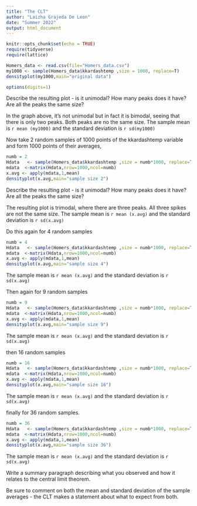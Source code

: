 ```yaml
---
title: "The CLT"
author: "Laizha Grajeda De Leon"
date: "Summer 2022"
output: html_document
---
```



```r
knitr::opts_chunk$set(echo = TRUE)
require(tidyverse)
require(lattice)
```

```r
Homers_data <- read.csv(file="Homers_data.csv")
my1000 <- sample(Homers_data$kkardashtemp ,size = 1000, replace=T)
densityplot(my1000,main="original data")

options(digits=1)
```



Describe the resulting plot -  is it unimodal?  How many peaks does it have?  Are all the peaks the same size? 

In the graph above, it's not unimodal but in fact it is bimodal, seeing that there is only two peaks. Both peaks are no the same size. The sample mean is `r mean (my1000)` and the standard deviation is `r sd(my1000)`



Now take 2 random samples of 1000 points of the kkardashtemp variable and form 1000 points of their averages,

```r
numb = 2
Hdata   <- sample(Homers_data$kkardashtemp ,size = numb*1000, replace=T)
mdata  <-matrix(Hdata,nrow=1000,ncol=numb)
x.avg <- apply(mdata,1,mean)
densityplot(x.avg,main="sample size 2")

```

Describe the resulting plot -  is it unimodal?  How many peaks does it have?  Are all the peaks the same size? 

The resulting plot is trimodal, where there are three peaks. All three spikes are not the same size. The sample mean is `r mean (x.avg)` and the standard deviation is `r sd(x.avg)`
 

Do this again for 4 random samples

```r
numb = 4
Hdata   <- sample(Homers_data$kkardashtemp ,size = numb*1000, replace=T)
mdata  <-matrix(Hdata,nrow=1000,ncol=numb)
x.avg <- apply(mdata,1,mean)
densityplot(x.avg,main="sample size 4")

```

 The sample mean is `r mean (x.avg)` and the standard deviation is `r sd(x.avg)`

Then again for 9 random samples

```r
numb = 9
Hdata   <- sample(Homers_data$kkardashtemp ,size = numb*1000, replace=T)
mdata  <-matrix(Hdata,nrow=1000,ncol=numb)
x.avg <- apply(mdata,1,mean)
densityplot(x.avg,main="sample size 9")

```

The sample mean is `r mean (x.avg)` and the standard deviation is `r sd(x.avg)`

then 16 random samples


```r
numb = 16
Hdata   <- sample(Homers_data$kkardashtemp ,size = numb*1000, replace=T)
mdata  <-matrix(Hdata,nrow=1000,ncol=numb)
x.avg <- apply(mdata,1,mean)
densityplot(x.avg,main="sample size 16")

```

The sample mean is `r mean (x.avg)` and the standard deviation is `r sd(x.avg)`


finally for 36 random samples.

```r
numb = 36
Hdata   <- sample(Homers_data$kkardashtemp ,size = numb*1000, replace=T)
mdata  <-matrix(Hdata,nrow=1000,ncol=numb)
x.avg <- apply(mdata,1,mean)
densityplot(x.avg,main="sample size 36")

```


The sample mean is `r mean (x.avg)` and the standard deviation is `r sd(x.avg)`


Write a summary paragraph describing what you observed and how it relates to the central limit theorem.

Be sure to comment on both the mean and standard deviation of the sample averages - the CLT makes a statement about what to expect from both.